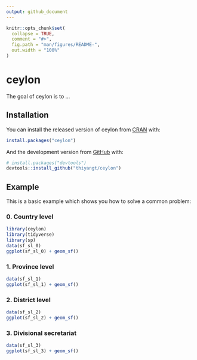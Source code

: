 ```yaml
---
output: github_document
---
```


<!-- README.md is generated from README.Rmd. Please edit that file -->

```r
knitr::opts_chunk$set(
  collapse = TRUE,
  comment = "#>",
  fig.path = "man/figures/README-",
  out.width = "100%"
)
```

# ceylon

<!-- badges: start -->
<!-- badges: end -->

The goal of ceylon is to ...

## Installation

You can install the released version of ceylon from [CRAN](https://CRAN.R-project.org) with:

``` r
install.packages("ceylon")
```

And the development version from [GitHub](https://github.com/) with:

``` r
# install.packages("devtools")
devtools::install_github("thiyangt/ceylon")
```
## Example

This is a basic example which shows you how to solve a common problem:

### 0. Country level

```r
library(ceylon)
library(tidyverse)
library(sp)
data(sf_sl_0)
ggplot(sf_sl_0) + geom_sf()
```

### 1. Province level

```r
data(sf_sl_1)
ggplot(sf_sl_1) + geom_sf()
```

### 2. District level

```r
data(sf_sl_2)
ggplot(sf_sl_2) + geom_sf()
```

### 3. Divisional secretariat

```r
data(sf_sl_3)
ggplot(sf_sl_3) + geom_sf()
```


